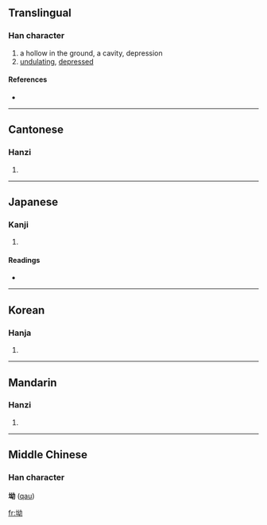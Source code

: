 ==Translingual==

===Han character===
{{Han char|rn=32|rad=土|as=05|sn=8|four=4412<sub>7</sub>|canj=土女戈尸 (GVIS)}}

# a hollow in the ground, a cavity, depression
# [[undulating]], [[depressed]]

====References====
* {{Han ref|kx=0226.330|dkj=04988|dj=0462.100|hdz=10436.090|uh=5773|ud=22387|bh=CBFC|bd=52220}}

----

==Cantonese==

===Hanzi===
{{yue-hanzi|jyut=|y=aau1, aau3}}

# {{defn|Cantonese|sort=土05}}

----

==Japanese==

===Kanji===
{{ja-kanji|grade=|rs=土05}}

# {{defn|Japanese}}

====Readings====
* {{ja-readings|on=[[あう]] (au), [[えう]] (eu)|kun=[[くぼみ]] (kubomi)}}

----

==Korean==

===Hanja===
{{ko-hanja|hangeul=요|rv=yo|mr=yo}}

# {{defn|Korean|sort=土05}}

----

==Mandarin==

===Hanzi===
{{cmn-hanzi|pin=[[ào]] ([[ao4]])|wg=ao<sup>4</sup>}}

# {{defn|Mandarin|sort=土05}}

----

==Middle Chinese==
===Han character===
'''坳''' ([[qau]])

[[fr:坳]]